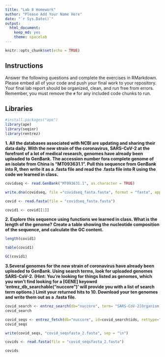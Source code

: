 ```yaml
---
title: "Lab 8 Homework"
author: "Please Add Your Name Here"
date: "`r Sys.Date()`"
output:
  html_document: 
    keep_md: yes
    theme: spacelab
---
```


```r
knitr::opts_chunk$set(echo = TRUE)
```

## Instructions
Answer the following questions and complete the exercises in RMarkdown. Please embed all of your code and push your final work to your repository. Your final lab report should be organized, clean, and run free from errors. Remember, you must remove the `#` for any included code chunks to run.  

## Libraries

```r
#install.packages("ape")
library(ape)
library(seqinr)
library(rentrez)
```

**1. All the databases associated with NCBI are updating and sharing their data daily. With the new strain of the coronavirus, SARS-CoV-2 at the forefront of a lot of medical research, genomes have already been uploaded to GenBank. The accession number fora complete genome of an isolate from China is "MT093631.1". Pull this sequence from GenBank into R, then write it as a .fasta file and read the .fasta file into R using the code we learned in class.**
```r
covidseq <- read.GenBank("MT093631.1", as.character = TRUE)
```

```r
write.dna(covidseq, file ="covidseq_fasta.fasta", format = "fasta", append = FALSE, nbcol = 6, colsep = " ", colw = 10)
```

```r
covid <- read.fasta(file = "covidseq_fasta.fasta")
```

```r
covid1 <- covid[[1]]
```






**2. Explore this sequence using functions we learned in class. What is the length of the genome? Create a table showing the nucleotide composition of the sequence, and calculate the GC content.**
```r
length(covid1)
```


```r
table(covid1)
```
```r
GC(covid1)
```


**3.Several genomes for the new strain of coronavirus have already been uploaded to GenBank. Using search terms, look for uploaded genomes SARS-CoV-2. (Hint: You're looking for things listed as genomes, which you won't find looking for a [GENE] keyowrd 'entrez_db_searchable("nuccore")' will provide you with a list of search term options.) Limit your returned hits to 10. Download your ten genomes and write them out as a .fasta file.**



```r
covid_search <- entrez_search(db="nuccore", term= "SARS-CoV-2[Organism]", retmax=10)
covid_search
```

```r
covid_seqs <- entrez_fetch(db="nuccore", id=covid_search$ids, rettype="fasta")
covid_seqs
```


```r
write(covid_seqs, "covid_seqsfasta_2.fasta", sep = "\n")
```

```r
covids <- read.fasta(file = "covid_seqsfasta_2.fasta")
```

```r
covids
```

